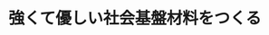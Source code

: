 ﻿---
title: "強くて優しい社会基盤材料をつくる"
category: "物質理工学院"
vol: "90"
interviewee: "熊井 真次"
url: ""
tags: []
pdf: "90-1-kumai.pdf"
career: ""
preface: "熊井真次先生の研究室では主に３つの分野について研究している。材質の劣化を引き起こさない頑丈な 接合方法、質の良いアルミニウム合金の鋳造方法、合金の成分を視覚化する新しい方法の３つを一つひと つ紹介する。そして材料分野における基礎・基本研究の大切さと研究室で学生を育てるということについ てきいた。"
---
